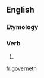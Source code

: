 ==English==

===Etymology===
{{suffix|govern|eth}}

===Verb===
{{en-verb form}}

# {{archaic third-person singular of|govern}}

[[fr:governeth]]